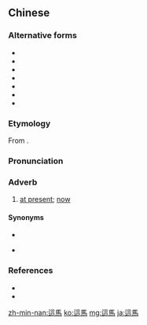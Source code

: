 {{also|这马}}
==Chinese==
{{zh-forms|s=这马}}

===Alternative forms===
* {{zh-l|即碼}}
* {{zh-l|今嘛}}
* {{zh-l|即馬}}
* {{zh-l|這碼}}
* {{zh-l|職馬}}
* {{zh-l|這嘛}}
* {{zh-l|茲碼}}

===Etymology===
From {{zh-l|這滿|chit-móa}}.

===Pronunciation===
{{zh-pron
|mn=chit-má
|cat=adv
}}

===Adverb===
{{zh-adv}}

# {{lb|zh|Min Nan}} [[at present]]; [[now]]

====Synonyms====
* {{zh-l|這陣|[[chit-chūn]]}}
* {{qualifier|Mandarin}} {{zh-l|現在|[[xiànzài]]}}

===References===
* {{thcwd|7982}}
* {{thcwda|419}}

[[zh-min-nan:這馬]]
[[ko:這馬]]
[[mg:這馬]]
[[ja:這馬]]
